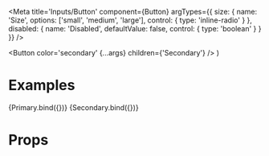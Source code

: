 
<Meta
  title='Inputs/Button'
  component={Button}
  argTypes={{
    size: {
      name: 'Size',
      options: ['small', 'medium', 'large'],
      control: {
        type: 'inline-radio'
      }
    },
    disabled: {
      name: 'Disabled',
      defaultValue: false,
      control: {
        type: 'boolean'
      }
    }
  }}
/>

  <Button color='secondary' {...args} children={'Secondary'} />
)

# Examples

<Canvas>
  <Story name='Primary'>{Primary.bind({})}</Story>
  <Story name='Secondary'>{Secondary.bind({})}</Story>
</Canvas>

# Props

<ArgsTable of={Button} />
